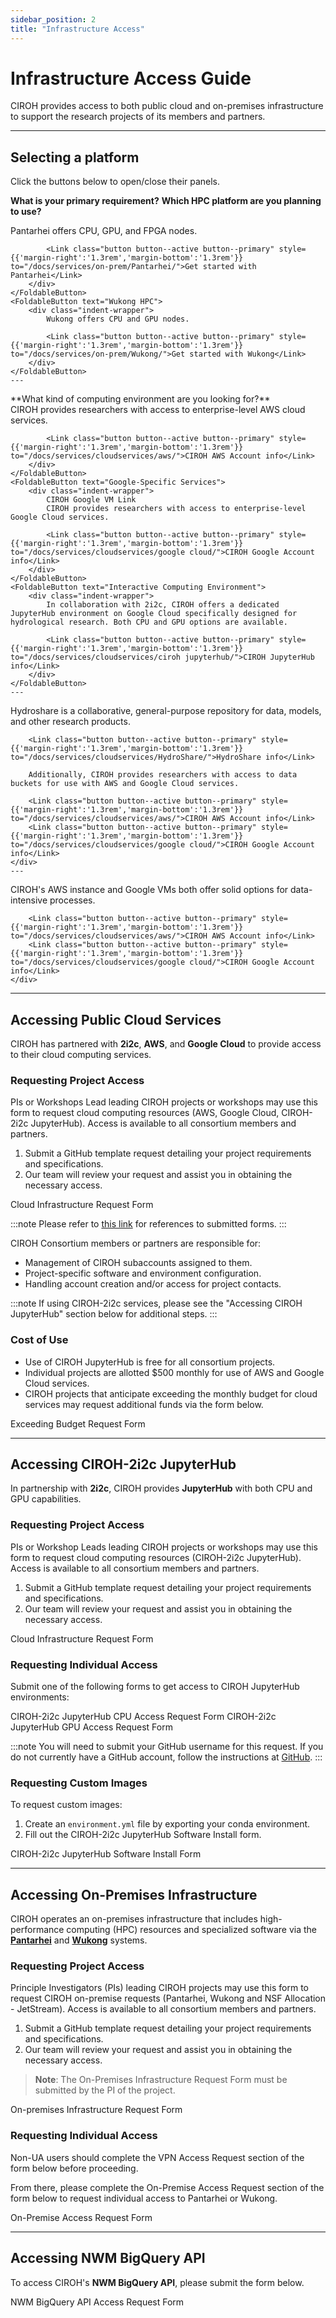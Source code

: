 ```yaml
---
sidebar_position: 2
title: "Infrastructure Access"
---
```

<!-- import Drawio from '@theme/Drawio' -->
<!-- import simpleGraph from '!!raw-loader!@site/static/files/ciroh-resource-flowchart.drawio' -->

# Infrastructure Access Guide

CIROH provides access to both public cloud and on-premises infrastructure to support the research projects of its members and partners.
<!-- <Drawio content={simpleGraph} /> -->
---

## Selecting a platform

Click the buttons below to open/close their panels.

**What is your primary requirement?**
<FoldableButton text="High Performance Computing">
    **Which HPC platform are you planning to use?**
    <FoldableButton text="Pantarhei HPC">
        <div class="indent-wrapper">
            Pantarhei offers CPU, GPU, and FPGA nodes.

            <Link class="button button--active button--primary" style={{'margin-right':'1.3rem','margin-bottom':'1.3rem'}} to="/docs/services/on-prem/Pantarhei/">Get started with Pantarhei</Link>
        </div>
    </FoldableButton>
    <FoldableButton text="Wukong HPC">
        <div class="indent-wrapper">
            Wukong offers CPU and GPU nodes.

            <Link class="button button--active button--primary" style={{'margin-right':'1.3rem','margin-bottom':'1.3rem'}} to="/docs/services/on-prem/Wukong/">Get started with Wukong</Link>
        </div>
    </FoldableButton>
    ---
</FoldableButton>

<FoldableButton text="Cloud Computing">
    **What kind of computing environment are you looking for?**
    <FoldableButton text="General Purpose">
        <div class="indent-wrapper">
            CIROH provides researchers with access to enterprise-level AWS cloud services.

            <Link class="button button--active button--primary" style={{'margin-right':'1.3rem','margin-bottom':'1.3rem'}} to="/docs/services/cloudservices/aws/">CIROH AWS Account info</Link>
        </div>
    </FoldableButton>
    <FoldableButton text="Google-Specific Services">
        <div class="indent-wrapper">
            CIROH Google VM Link
            CIROH provides researchers with access to enterprise-level Google Cloud services.
            
            <Link class="button button--active button--primary" style={{'margin-right':'1.3rem','margin-bottom':'1.3rem'}} to="/docs/services/cloudservices/google cloud/">CIROH Google Account info</Link>
        </div>
    </FoldableButton>
    <FoldableButton text="Interactive Computing Environment">
        <div class="indent-wrapper">
            In collaboration with 2i2c, CIROH offers a dedicated JupyterHub environment on Google Cloud specifically designed for hydrological research. Both CPU and GPU options are available.

            <Link class="button button--active button--primary" style={{'margin-right':'1.3rem','margin-bottom':'1.3rem'}} to="/docs/services/cloudservices/ciroh jupyterhub/">CIROH JupyterHub info</Link>
        </div>
    </FoldableButton>
    ---
</FoldableButton>

<FoldableButton text="Data Storage and Archival">
    <div class="indent-wrapper">
        Hydroshare is a collaborative, general-purpose repository for data, models, and other research products.

        <Link class="button button--active button--primary" style={{'margin-right':'1.3rem','margin-bottom':'1.3rem'}} to="/docs/services/cloudservices/HydroShare/">HydroShare info</Link>
        
        Additionally, CIROH provides researchers with access to data buckets for use with AWS and Google Cloud services.

        <Link class="button button--active button--primary" style={{'margin-right':'1.3rem','margin-bottom':'1.3rem'}} to="/docs/services/cloudservices/aws/">CIROH AWS Account info</Link>
        <Link class="button button--active button--primary" style={{'margin-right':'1.3rem','margin-bottom':'1.3rem'}} to="/docs/services/cloudservices/google cloud/">CIROH Google Account info</Link>
    </div>
    ---
</FoldableButton>

<FoldableButton text="Data-Intensive Computing">
    <div class="indent-wrapper">
        CIROH's AWS instance and Google VMs both offer solid options for data-intensive processes.

        <Link class="button button--active button--primary" style={{'margin-right':'1.3rem','margin-bottom':'1.3rem'}} to="/docs/services/cloudservices/aws/">CIROH AWS Account info</Link>
        <Link class="button button--active button--primary" style={{'margin-right':'1.3rem','margin-bottom':'1.3rem'}} to="/docs/services/cloudservices/google cloud/">CIROH Google Account info</Link>
    </div>
</FoldableButton>

---

## Accessing Public Cloud Services

<!-- HTML links needed due to spaces in file path -->
<p>CIROH has partnered with <b><Link to="/docs/services/cloudservices/ciroh%20jupyterhub">2i2c</Link></b>, <b><Link to="/docs/services/cloudservices/aws/">AWS</Link></b>, and <b><Link to="/docs/services/cloudservices/google%20cloud/">Google Cloud</Link></b> to provide access to their cloud computing services.</p>

### Requesting Project Access

PIs or Workshops Lead leading CIROH projects or workshops may use this form to request cloud computing resources (AWS, Google Cloud, CIROH-2i2c JupyterHub). Access is available to all consortium members and partners.

1. Submit a GitHub template request detailing your project requirements and specifications.
2. Our team will review your request and assist you in obtaining the necessary access.

<Link class="button button--active button--primary" style={{'margin-bottom':'1.3rem', 'margin-right':'1.4rem'}} to="https://github.com/CIROH-UA/NGIAB-CloudInfra/issues/new?assignees=&labels=infrastructure&projects=&template=case_studies_call.md&title=">Cloud Infrastructure Request Form</Link>

:::note
Please refer to [this link](https://github.com/CIROH-UA/NGIAB-CloudInfra/issues?q=is%3Aissue%20is%3Aclosed%20label%3Agoogle%2C%222i2c%20JupyterHub%22%2Caws%20) for references to submitted forms.
:::

CIROH Consortium members or partners are responsible for:
* Management of CIROH subaccounts assigned to them.
* Project-specific software and environment configuration.
* Handling account creation and/or access for project contacts.

:::note
If using CIROH-2i2c services, please see the "Accessing CIROH JupyterHub" section below for additional steps.
:::

### Cost of Use

- Use of CIROH JupyterHub is free for all consortium projects.
- Individual projects are allotted $500 monthly for use of AWS and Google Cloud services.
- CIROH projects that anticipate exceeding the monthly budget for cloud services may request additional funds via the form below.

<Link class="button button--active button--primary" to="https://github.com/CIROH-UA/NGIAB-CloudInfra/issues/new?assignees=&labels=infrastructure&projects=&template=exceeding_budget_request.md&title=">Exceeding Budget Request Form</Link>

---

## Accessing CIROH-2i2c JupyterHub

<!-- HTML links needed due to spaces in file path -->
<p>In partnership with <b><Link to="https://2i2c.org/">2i2c</Link></b>, CIROH provides <b><Link to="/docs/services/cloudservices/ciroh%20jupyterhub">JupyterHub</Link></b> with both CPU and GPU capabilities.</p>

### Requesting Project Access

PIs or Workshop Leads leading CIROH projects or workshops may use this form to request cloud computing resources (CIROH-2i2c JupyterHub). Access is available to all consortium members and partners.

1. Submit a GitHub template request detailing your project requirements and specifications.
2. Our team will review your request and assist you in obtaining the necessary access.

<Link class="button button--active button--primary" to="https://github.com/CIROH-UA/NGIAB-CloudInfra/issues/new?assignees=&labels=infrastructure&projects=&template=case_studies_call.md&title=">Cloud Infrastructure Request Form</Link>

### Requesting Individual Access

Submit one of the following forms to get access to CIROH JupyterHub environments:

<Link class="button button--active button--primary" style={{'margin-bottom': '1.3rem', 'margin-right': '1.4rem'}} to="https://forms.office.com/Pages/ResponsePage.aspx?id=jnIAKtDwtECk6M5DPz-8p4IIpHdEnmhNgjOa9FjrwGtUNUoyV1UxNFIzV1AyTDhTNzdOT1Q5NVlLTC4u">CIROH-2i2c JupyterHub CPU Access Request Form</Link>

<Link class="button button--active button--primary" style={{'margin-bottom': '1.3rem'}} to="https://forms.office.com/r/mkrVJzyg9u">CIROH-2i2c JupyterHub GPU Access Request Form</Link>

:::note
You will need to submit your GitHub username for this request. 
If you do not currently have a GitHub account, follow the instructions at [GitHub](https://docs.github.com/en/get-started/start-your-journey/creating-an-account-on-github).
:::

### Requesting Custom Images

To request custom images:

1. Create an `environment.yml` file by exporting your conda environment.
2. Fill out the CIROH-2i2c JupyterHub Software Install form.

<Link class="button button--active button--primary" to="https://forms.office.com/Pages/ResponsePage.aspx?id=jnIAKtDwtECk6M5DPz-8p4IIpHdEnmhNgjOa9FjrwGtUNUoyV1UxNFIzV1AyTDhTNzdOT1Q5NVlLTC4u">CIROH-2i2c JupyterHub Software Install Form</Link>

---

## Accessing On-Premises Infrastructure

CIROH operates an on-premises infrastructure that includes high-performance computing (HPC) resources and specialized software via the [**Pantarhei**](on-prem/Pantarhei/) and [**Wukong**](on-prem/Wukong/) systems.

### Requesting Project Access

Principle Investigators (PIs) leading CIROH projects may use this form to request CIROH on-premise requests (Pantarhei, Wukong and NSF Allocation - JetStream). Access is available to all consortium members and partners.

1. Submit a GitHub template request detailing your project requirements and specifications.
2. Our team will review your request and assist you in obtaining the necessary access.

> **Note**: The On-Premises Infrastructure Request Form must be submitted by the PI of the project.

<Link class="button button--active button--primary" to="https://github.com/CIROH-UA/NGIAB-CloudInfra/issues/new?assignees=&labels=on-prem&projects=&template=onprem-request.md&title=">On-premises Infrastructure Request Form</Link>

### Requesting Individual Access

Non-UA users should complete the VPN Access Request section of the form below before proceeding.

From there, please complete the On-Premise Access Request section of the form below to request individual access to Pantarhei or Wukong.

<Link class="button button--active button--primary" style={{'margin-bottom': '1.3rem'}} to="https://forms.office.com/Pages/ResponsePage.aspx?id=jnIAKtDwtECk6M5DPz-8p4IIpHdEnmhNgjOa9FjrwGtUMzdTOUpKVU5UWFNCU0ZQUlowS0cxV0xFRy4u">On-Premise Access Request Form</Link>

---

## Accessing NWM BigQuery API

<!-- HTML links needed due to spaces in file path -->
<p>To access CIROH's <b><Link to="/docs/products/Data Management and Access Tools/bigquery-api/">NWM BigQuery API</Link></b>, please submit the form below.</p>

<Link class="button button--active button--primary" style={{'margin-bottom':'1.3rem'}} to="https://forms.office.com/r/FeNpjZstkr">NWM BigQuery API Access Request Form</Link>
